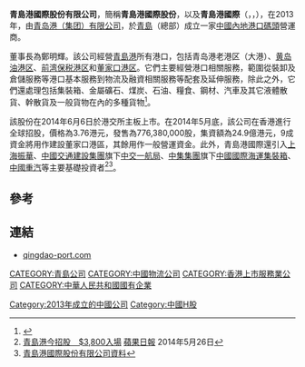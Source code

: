 '''青島港國際股份有限公司'''，簡稱'''青島港國際股份'''，以及'''青島港國際'''（'''{{lang-en|Qingdao Port International Co., Ltd.}}'''，{{hkex|6198}}，{{Sse|601298}}），在2013年，由[[青岛港（集团）有限公司|青岛港（集团）有限公司]]，於[[青島|青島]]（總部）成立一家[[中國內地港口碼頭|中國內地港口碼頭]]營運商。

董事長為鄭明輝。該公司經營[[青島港|青島港]]所有港口，包括青岛港老港区（大港）、[[黄岛油港区|黄岛油港区]]、[[前湾保税港区|前湾保税港区]]和[[董家口港区|董家口港区]]。它們主要經營港口相關服務，範圍從裝卸及倉儲服務等港口基本服務到物流及融資相關服務等配套及延伸服務，除此之外，它們還處理包括集裝箱、金屬礦石、煤炭、石油、糧食、鋼材、汽車及其它液體散貨、幹散貨及一般貨物在內的多種貨物<REF>
{{cite web|url=http://www.qingdao-port.com/ch/gywm_gsjj.jsp|title=公司簡介|publisher=|access-date=2014-06-08|archive-url=https://web.archive.org/web/20150930223422/http://www.qingdao-port.com/ch/gywm_gsjj.jsp|archive-date=2015-09-30|dead-url=yes}}
</REF>。

該股份在2014年6月6日於港交所主板上市。在2014年5月底，該公司在香港進行全球招股，價格為3.76港元，發售為776,380,000股，集資額為24.9億港元，9成資金將用作建設董家口港區，其餘用作一般營運資金。此外，青島港國際還引入[[上海振華|上海振華]]、[[中國交通建設集團|中國交通建設集團]]旗下[[中交一航局|中交一航局]]、[[中集集團|中集集團]]旗下[[中國國際海運集裝箱|中國國際海運集裝箱]]、[[中國重汽|中國重汽]]等主要基礎投資者<REF>[http://hk.apple.nextmedia.com/financeestate/art/20140526/18732688 青島港今招股　$3,800入場] [[蘋果日報|蘋果日報]] 2014年5月26日</REF><REF>[http://www.hkexnews.hk/listedco/listconews/SEHK/2014/0526/LTN20140526026_C.pdf 青島港國際股份有限公司資料]</REF>。

==參考==
{{REFLIST}}

==連結==
*[http://www.qingdao-port.com qingdao-port.com]

[[CATEGORY:青島公司|CATEGORY:青島公司]]
[[Category:2013年成立的中國公司|Category:2013年成立的中國公司]]
[[CATEGORY:中國物流公司|CATEGORY:中國物流公司]]
[[CATEGORY:香港上市服務業公司|CATEGORY:香港上市服務業公司]]
[[CATEGORY:中華人民共和國國有企業|CATEGORY:中華人民共和國國有企業]]
[[Category:中國H股|Category:中國H股]]